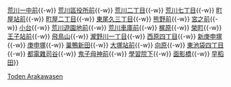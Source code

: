 {{鐵道路線
| 模板名稱 = 荒川線
| 名稱 = [[File:Tokyo Sakura Tram symbol.svg|20px|SA]] [[東京都電車]][[荒川線]]（東京櫻電） 
| 代表色 = #ee86a7
| 背景顏色 = #FFFFFF
| 車站列表 = [[三之輪橋停留場|三之輪橋]]{{-w}} [[荒川一中前停留場|荒川一中前]]{{-w}} [[荒川區役所前停留場|荒川區役所前]]{{-w}} [[荒川二丁目停留場|荒川二丁目]]{{-w}} [[荒川七丁目停留場|荒川七丁目]]{{-w}} [[町屋站|町屋站前]]{{-w}} [[町屋二丁目停留場|町屋二丁目]]{{-w}} [[東尾久三丁目停留場|東尾久三丁目]]{{-w}} [[熊野前站|熊野前]]{{-w}} [[宮之前停留場|宮之前]]{{-w}} [[小台停留場|小台]]{{-w}} [[荒川遊園地前停留場|荒川遊園地前]]{{-w}} [[荒川車庫前停留場|荒川車庫前]]{{-w}} [[梶原停留場|梶原]]{{-w}} [[榮町停留場 (東京都)|榮町]]{{-w}} [[王子站|王子站前]]{{-w}} [[飛鳥山停留場|飛鳥山]]{{-w}} [[瀧野川一丁目停留場|瀧野川一丁目]]{{-w}} [[西原四丁目停留場|西原四丁目]]{{-w}} [[新庚申塚停留場|新庚申塚]]{{-w}} [[庚申塚停留場|庚申塚]]{{-w}} [[巢鴨新田停留場|巢鴨新田]]{{-w}} [[大塚站 (東京都)|大塚站前]]{{-w}} [[向原停留場|向原]]{{-w}} [[東池袋四丁目停留場|東池袋四丁目]]{{-w}} [[都電雜司谷停留場|都電雜司谷]]{{-w}} [[鬼子母神前停留場|鬼子母神前]]{{-w}} [[學習院下停留場|學習院下]]{{-w}} [[面影橋停留場|面影橋]]{{-w}} [[早稻田停留場|早稻田]]}}<noinclude>
[[Category:東京都交通局路線模板|Toden Arakawasen]]
</noinclude>
